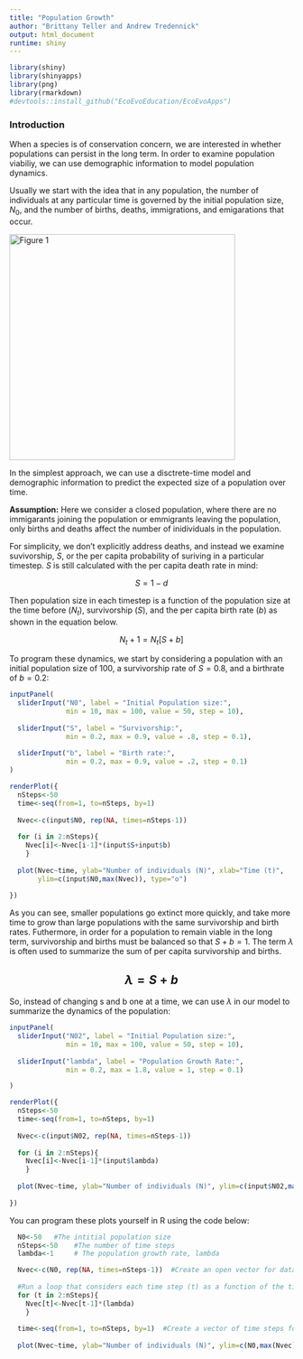 ```yaml
---
title: "Population Growth"
author: "Brittany Teller and Andrew Tredennick"
output: html_document
runtime: shiny
---
```


```r
library(shiny)
library(shinyapps)
library(png)
library(rmarkdown)
#devtools::install_github("EcoEvoEducation/EcoEvoApps")

```

### Introduction
When a species is of conservation concern, we are interested in whether populations can persist in the long term. In order to examine population viabiliy, we can use demographic information to model population dynamics.

Usually we start with the idea that in any population, the number of individuals at any particular time is governed by the initial population size, $N_0$, and the number of births, deaths, immigrations, and emigarations that occur.

<img src="figures/Fig1.png" alt="Figure 1" style="width: 400px;"/>

In the simplest approach, we can use a disctrete-time model and demographic information to predict the expected size of a population over time.

**Assumption:** Here we consider a closed population, where there are no immigarants joining the population or emmigrants leaving the population, only births and deaths affect the number of inidividuals in the population.

For simplicity, we don't explicitly address deaths, and instead we examine suvivorship, $S$, or the per capita probability of suriving in a particular timestep. $S$ is still calculated with the per capita death rate in mind:

$$S=1-d$$

Then population size in each timestep is a function of the population size at the time before ($N_t$), survivorship ($S$), and the per capita birth rate ($b$) as shown in the equation below.

$$N_t+1=N_t [S+b]$$

To program these dynamics, we start by considering a population with an initial population size of 100, a survivorship rate of $S=0.8$, and a birthrate of $b=0.2$:

```r
inputPanel(
  sliderInput("N0", label = "Initial Population size:",
              min = 10, max = 100, value = 50, step = 10),
  
  sliderInput("S", label = "Survivorship:",
              min = 0.2, max = 0.9, value = .8, step = 0.1),
  
  sliderInput("b", label = "Birth rate:",
              min = 0.2, max = 0.9, value = .2, step = 0.1)
)

renderPlot({
  nSteps<-50
  time<-seq(from=1, to=nSteps, by=1)
  
  Nvec<-c(input$N0, rep(NA, times=nSteps-1))
  
  for (i in 2:nSteps){
    Nvec[i]<-Nvec[i-1]*(input$S+input$b)
    }
  
  plot(Nvec~time, ylab="Number of individuals (N)", xlab="Time (t)",
       ylim=c(input$N0,max(Nvec)), type="o")
    
})
```

As you can see, smaller populations go extinct more quickly, and take more time to grow than large populations with the same survivorship and birth rates. Futhermore, in order for a population to remain viable in the long term, survivorship and births must be balanced so that $S+b=1$. The term  $\lambda$  is often used to summarize the sum of per capita survivorship and births.

## $$\lambda= S+b$$

So, instead of changing s and b one at a time, we can use $\lambda$ in our model to summarize the dynamics of the population:

```r
inputPanel(
  sliderInput("N02", label = "Initial Population size:",
              min = 10, max = 100, value = 50, step = 10),
  
  sliderInput("lambda", label = "Population Growth Rate:",
              min = 0.2, max = 1.8, value = 1, step = 0.1)

)

renderPlot({
  nSteps<-50
  time<-seq(from=1, to=nSteps, by=1)
  
  Nvec<-c(input$N02, rep(NA, times=nSteps-1))
  
  for (i in 2:nSteps){
    Nvec[i]<-Nvec[i-1]*(input$lambda)
    }
  
  plot(Nvec~time, ylab="Number of individuals (N)", ylim=c(input$N02,max(Nvec)), type="o")
    
})
```

You can program these plots yourself in R using the code below:

```r
  
  N0<-50   #The intitial population size
  nSteps<-50    #The number of time steps
  lambda<-1     # The population growth rate, lambda

  Nvec<-c(N0, rep(NA, times=nSteps-1))  #Create an open vector for data
  
  #Run a loop that considers each time step (t) as a function of the time step before it (t-1) and lambda
  for (t in 2:nSteps){
    Nvec[t]<-Nvec[t-1]*(lambda)
    }
  
  time<-seq(from=1, to=nSteps, by=1)  #Create a vector of time steps for plotting
  
  plot(Nvec~time, ylab="Number of individuals (N)", ylim=c(N0,max(Nvec)), type="o")  #plot the results

```

